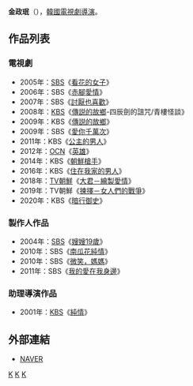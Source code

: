 {{Distinguish|金正民}}
{{藝人
| 姓名     = 金政珉
| 類型     = 導演
| 圖片     = 
| 圖片尺寸 = 
| 圖片簡介 = 
| 原名     =  
| 外文名   = 김정민
| 外文     = ko
| 羅馬拼音 = Kim Jeong Min
| 英文名   = 
| 綽號     = 
| 其他藝名 = 
| 國籍     = {{KOR}}
| 民族     = 
| 籍貫     = 
| 出生日期 = 
| 出生地點 = 
| 職業     = [[導演|導演]]
| 語言     = [[韓語|韓語]]
| 教育程度 = 
| 配偶     = 
| 出身地   = 
| 出道作   = 
| 出道日期 = 2001年
| 代表作   = 
| 活躍年代 = 
| 經紀公司 = 
}}

'''金政珉'''（{{lang-ko|'''김정민'''}}），[[韓國|韓國]][[電視劇|電視劇]][[導演|導演]]。

== 作品列表 ==
=== 電視劇 ===
*2005年：[[SBS_(韓國)|SBS]]《[[看花的女子|看花的女子]]》
*2006年：SBS《[[赤腳愛情|赤腳愛情]]》
*2007年：SBS《[[討厭也喜歡|討厭也喜歡]]》
*2008年：[[韓國放送公社|KBS]]《[[傳説的故鄉|傳説的故鄉]]-四辰劍的詛咒/青樓怪談》
*2009年：KBS《[[傳説的故鄉|傳説的故鄉]]》
*2009年：SBS《[[愛你千萬次|愛你千萬次]]》
*2011年：KBS《[[公主的男人|公主的男人]]》
*2012年：[[OCN|OCN]]《[[英雄_(OCN)|英雄]]》
*2014年：KBS《[[朝鮮槍手|朝鮮槍手]]》
*2016年：KBS《[[住在我家的男人|住在我家的男人]]》
*2018年：[[TV朝鮮|TV朝鮮]]《[[大君－繪製愛情|大君－繪製愛情]]》
*2019年：TV朝鮮《[[揀擇－女人們的戰爭|揀擇－女人們的戰爭]]》
*2020年：KBS《[[暗行御史|暗行御史]]》

=== 製作人作品 ===
*2004年：[[SBS_(韓國)|SBS]]《[[嫂嫂19歲|嫂嫂19歲]]》
*2010年：SBS《[[南瓜花純情|南瓜花純情]]》
*2010年：SBS《[[微笑，媽媽|微笑，媽媽]]》
*2011年：SBS《[[我的愛在我身邊|我的愛在我身邊]]》
=== 助理導演作品 ===
*2001年：[[韓國放送公社|KBS]]《[[純情|純情]]》
== 外部連結 ==
*[http://people.search.naver.com/search.naver?where=nexearch&sm=tab_ppn&query=%ED%94%84%EB%A1%9C%EB%93%80%EC%84%9C%EA%B9%80%EC%A0%95%EB%AF%BC&os=190405&ie=utf8&key=PeopleService NAVER] {{Wayback|url=http://people.search.naver.com/search.naver?where=nexearch&sm=tab_ppn&query=%ED%94%84%EB%A1%9C%EB%93%80%EC%84%9C%EA%B9%80%EC%A0%95%EB%AF%BC&os=190405&ie=utf8&key=PeopleService |date=20190701044313 }}{{ko}}
{{百想藝術大賞電視部門導演賞}}
[[Category:韓國導演|K]]
[[Category:韓國電視劇導演|K]]
[[Category:金姓|K]]